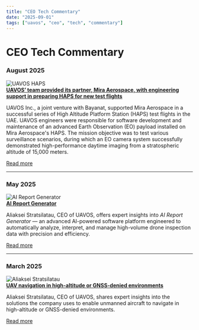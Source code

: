 ```yaml
---
title: "CEO Tech Commentary"
date: "2025-09-01"
tags: ["uavos", "ceo", "tech", "commentary"]
---
```


# CEO Tech Commentary


### August 2025
![UAVOS HAPS](https://www.uavos.com/wp-content/uploads/2025/08/UAVOS-HAPS-aug.jpg)  
**[UAVOS’ team provided its partner, Mira Aerospace, with engineering support in preparing HAPS for new test flights](https://www.uavos.com/uavos-team-provided-its-partner-mira-aerospace-with-engineering-support-in-preparing-haps-for-new-test-flights/)**  

UAVOS Inc., a joint venture with Bayanat, supported Mira Aerospace in a successful series of High Altitude Platform Station (HAPS) test flights in the UAE. UAVOS engineers were responsible for software development and maintenance of an advanced Earth Observation (EO) payload installed on Mira Aerospace's HAPS. The mission objective was to test various surveillance scenarios, during which an EO camera system successfully demonstrated high-performance daytime imaging from a stratospheric altitude of 15,000 meters.  

[Read more](https://www.uavos.com/uavos-team-provided-its-partner-mira-aerospace-with-engineering-support-in-preparing-haps-for-new-test-flights/)

---

### May 2025
![AI Report Generator](https://www.uavos.com/wp-content/uploads/2025/06/3abe303b-bc93-442e-8b4d-e39c419bc584.png)  
**[AI Report Generator](https://www.uavos.com/ceo-tech-commentary-ai-report-generator/)**  

Aliaksei Stratsilatau, CEO of UAVOS, offers expert insights into *AI Report Generator* — an advanced AI-powered software platform engineered to automatically analyze, interpret, and manage high-volume drone inspection data with precision and efficiency.  

[Read more](https://www.uavos.com/ceo-tech-commentary-ai-report-generator/)

---

### March 2025
![Aliaksei Stratsilatau](https://www.uavos.com/wp-content/uploads/2025/04/UAVOS-Aliaksei-Stratsilatau-f.jpg)  
**[UAV navigation in high-altitude or GNSS-denied environments](https://www.uavos.com/ceo-tech-commentary-uav-navigation-in-high-altitude-or-gnss-denied-environments/)**  

Aliaksei Stratsilatau, CEO of UAVOS, shares expert insights into the solutions the company uses to enable unmanned aircraft to navigate in high-altitude or GNSS-denied environments.  

[Read more](https://www.uavos.com/ceo-tech-commentary-uav-navigation-in-high-altitude-or-gnss-denied-environments/)
